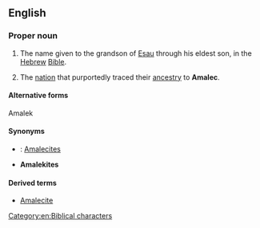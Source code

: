 ==English==
{{wikipedia}}

===Proper noun===
{{en-proper noun}}

# {{context|biblical|lang=en}} The name given to the grandson of [[Esau]] through his eldest son, in the [[Hebrew]] [[Bible]].
# The [[nation]] that purportedly traced their [[ancestry]] to '''Amalec'''.

====Alternative forms====
Amalek

====Synonyms====
* {{qualifier|nation descended from Amalec}}: [[Amalecite]]s
* '''Amalekites'''

====Derived terms====
* [[Amalecite]]

[[Category:en:Biblical characters]]
